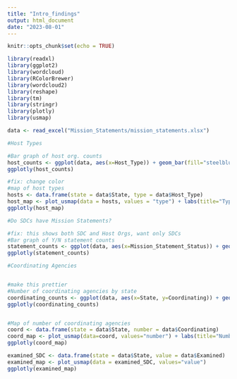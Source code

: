 ```yaml
---
title: "Intro_findings"
output: html_document
date: "2023-08-01"
---
```


```r
knitr::opts_chunk$set(echo = TRUE)
```

```r
library(readxl)
library(ggplot2)
library(wordcloud)
library(RColorBrewer)
library(wordcloud2)
library(reshape)
library(tm)
library(stringr)
library(plotly)
library(usmap)
```


```r
data <- read_excel("Mission_Statements/mission_statements.xlsx")
```


```r
#Host Types 

#Bar graph of host org. counts
host_counts <- ggplot(data, aes(x=Host_Type)) + geom_bar(fill="steelblue") + labs(x="Type of Host Organization", y="Count", title="Host Ogranizations for SDC Lead Agencies")
ggplotly(host_counts)

#fix: change color
#map of host types
hosts <- data.frame(state = data$State, type = data$Host_Type)
host_map <- plot_usmap(data = hosts, values = "type") + labs(title="Type of Lead Agency")
ggplotly(host_map)
```

```r
#Do SDCs have Mission Statements?

#fix: this shows both SDC and Host Orgs, want only SDCs
#Bar graph of Y/N statement counts
statement_counts <- ggplot(data, aes(x=Mission_Statement_Status)) + geom_bar(fill="steelblue") + labs(x = "", y="Count", title="Do SDCs Have Mission Statements")
ggplotly(statement_counts)
```

```r
#Coordinating Agencies


#make this prettier
#Number of coordinating agencies by state
coordinating_counts <- ggplot(data, aes(x=State, y=Coordinating)) + geom_point() + labs(x = "State", y="Number of Coordinating Agencies", title="Number of Coordinating Agencies by State") + theme(axis.text.x = element_text(angle = 45))
ggplotly(coordinating_counts)


#Map of number of coordinating agencies
coord <- data.frame(state = data$State, number = data$Coordinating)
coord_map <- plot_usmap(data=coord, values="number") + labs(title="Number of Coordinating Agencies")
ggplotly(coord_map)
```


```r
examined_SDC <- data.frame(state = data$State, value = data$Examined)
examined_map <- plot_usmap(data = examined_SDC, values="value")
ggplotly(examined_map)
```


